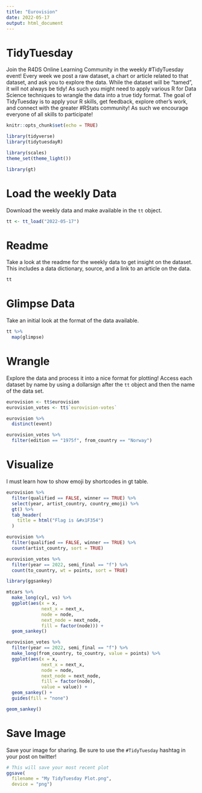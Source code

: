 ```yaml
---
title: "Eurovision"
date: 2022-05-17
output: html_document
---
```


# TidyTuesday

Join the R4DS Online Learning Community in the weekly #TidyTuesday event!
Every week we post a raw dataset, a chart or article related to that dataset, and ask you to explore the data.
While the dataset will be “tamed”, it will not always be tidy! As such you might need to apply various R for Data Science techniques to wrangle the data into a true tidy format.
The goal of TidyTuesday is to apply your R skills, get feedback, explore other’s work, and connect with the greater #RStats community!
As such we encourage everyone of all skills to participate!

```r

knitr::opts_chunk$set(echo = TRUE)

library(tidyverse)
library(tidytuesdayR)

library(scales)
theme_set(theme_light())

library(gt)
```

# Load the weekly Data

Download the weekly data and make available in the `tt` object.

```r

tt <- tt_load("2022-05-17")

```


# Readme

Take a look at the readme for the weekly data to get insight on the dataset.
This includes a data dictionary, source, and a link to an article on the data.

```r

tt

```


# Glimpse Data

Take an initial look at the format of the data available.

```r

tt %>% 
  map(glimpse)

```

# Wrangle

Explore the data and process it into a nice format for plotting! Access each dataset by name by using a dollarsign after the `tt` object and then the name of the data set.

```r

eurovision <- tt$eurovision
eurovision_votes <- tt$`eurovision-votes`

eurovision %>% 
  distinct(event)

eurovision_votes %>% 
  filter(edition == "1975f", from_country == "Norway")
```


# Visualize

I must learn how to show emoji by shortcodes in gt table.

```r

eurovision %>% 
  filter(qualified == FALSE, winner == TRUE) %>% 
  select(year, artist_country, country_emoji) %>% 
  gt() %>% 
  tab_header(
    title = html("Flag is &#x1F354")
  )

```

```r
eurovision %>% 
  filter(qualified == FALSE, winner == TRUE) %>% 
  count(artist_country, sort = TRUE)
```

```r
eurovision_votes %>% 
  filter(year == 2022, semi_final == "f") %>% 
  count(to_country, wt = points, sort = TRUE)

library(ggsankey)

mtcars %>% 
  make_long(cyl, vs) %>% 
  ggplot(aes(x = x, 
             next_x = next_x, 
             node = node, 
             next_node = next_node,
             fill = factor(node))) +
  geom_sankey()

eurovision_votes %>% 
  filter(year == 2022, semi_final == "f") %>% 
  make_long(from_country, to_country, value = points) %>% 
  ggplot(aes(x = x, 
             next_x = next_x, 
             node = node, 
             next_node = next_node,
             fill = factor(node),
             value = value)) +
  geom_sankey() +
  guides(fill = "none")

geom_sankey()
```

# Save Image

Save your image for sharing. Be sure to use the `#TidyTuesday` hashtag in your post on twitter! 

```r

# This will save your most recent plot
ggsave(
  filename = "My TidyTuesday Plot.png",
  device = "png")

```

